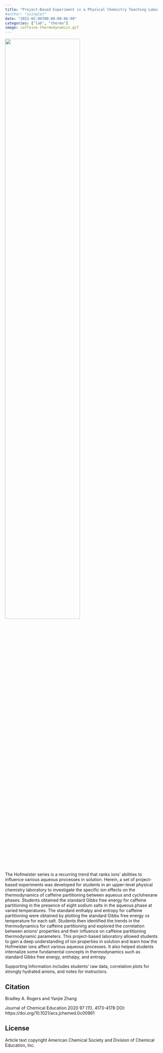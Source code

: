 ```yaml
---
title: "Project-Based Experiment in a Physical Chemistry Teaching Laboratory: Ion Effects on Caffeine Partitioning Thermodynamics"
#author: "ssinglet"
date: "2022-02-06T00:00:00-06:00"
categories: ["lab", "thermo"]
image: caffeine-thermodynamics.gif
---
```


![](caffeine-thermodynamics.gif){width="70%"}

The Hofmeister series is a recurring trend that ranks ions’ abilities to influence various aqueous processes in solution. Herein, a set of project-based experiments was developed for students in an upper-level physical chemistry laboratory to investigate the specific ion effects on the thermodynamics of caffeine partitioning between aqueous and cyclohexane phases. Students obtained the standard Gibbs free energy for caffeine partitioning in the presence of eight sodium salts in the aqueous phase at varied temperatures. The standard enthalpy and entropy for caffeine partitioning were obtained by plotting the standard Gibbs free energy vs temperature for each salt. Students then identified the trends in the thermodynamics for caffeine partitioning and explored the correlation between anions’ properties and their influence on caffeine partitioning thermodynamic parameters. This project-based laboratory allowed students to gain a deep understanding of ion properties in solution and learn how the Hofmeister ions affect various aqueous processes. It also helped students internalize some fundamental concepts in thermodynamics such as standard Gibbs free energy, enthalpy, and entropy.

Supporting Information includes students’ raw data, correlation plots for strongly hydrated anions, and notes for instructors.


## Citation {#citation}

Bradley A. Rogers and Yanjie Zhang

Journal of Chemical Education 2020 97 (11), 4173-4178 DOI: https://doi.org/10.1021/acs.jchemed.0c00961


## License {#license}

Article text copyright American Chemical Society and Division of Chemical Education, Inc.